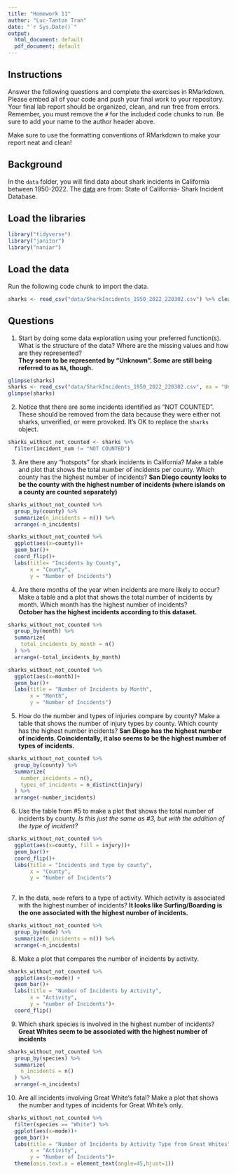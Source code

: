 ```yaml
---
title: "Homework 11"
author: "Luc-Tanton Tran"
date: "`r Sys.Date()`"
output:
  html_document: default
  pdf_document: default
---
```


## Instructions
Answer the following questions and complete the exercises in RMarkdown. Please embed all of your code and push your final work to your repository. Your final lab report should be organized, clean, and run free from errors. Remember, you must remove the `#` for the included code chunks to run. Be sure to add your name to the author header above.  

Make sure to use the formatting conventions of RMarkdown to make your report neat and clean!    

## Background
In the `data` folder, you will find data about shark incidents in California between 1950-2022. The [data](https://catalog.data.gov/dataset/shark-incident-database-california-56167) are from: State of California- Shark Incident Database.   

## Load the libraries
```r
library("tidyverse")
library("janitor")
library("naniar")
```

## Load the data
Run the following code chunk to import the data.
```r
sharks <- read_csv("data/SharkIncidents_1950_2022_220302.csv") %>% clean_names()
```

## Questions
1. Start by doing some data exploration using your preferred function(s). What is the structure of the data? Where are the missing values and how are they represented?  
**They seem to be represented by "Unknown". Some are still being referred to as `NA`, though.**
```r
glimpse(sharks)
sharks <- read_csv("data/SharkIncidents_1950_2022_220302.csv", na = "Unknown") %>% clean_names()
glimpse(sharks)
```

2. Notice that there are some incidents identified as "NOT COUNTED". These should be removed from the data because they were either not sharks, unverified, or were provoked. It's OK to replace the `sharks` object.
```r
sharks_without_not_counted <- sharks %>% 
  filter(incident_num != "NOT COUNTED")
```

3. Are there any "hotspots" for shark incidents in California? Make a table and plot that shows the total number of incidents per county. Which county has the highest number of incidents?
**San Diego county looks to be the county with the highest number of incidents (where islands on a county are counted separately)**
```r
sharks_without_not_counted %>% 
  group_by(county) %>% 
  summarize(n_incidents = n()) %>% 
  arrange(-n_incidents)
```

```r
sharks_without_not_counted %>% 
  ggplot(aes(x=county))+
  geom_bar()+
  coord_flip()+
  labs(title= "Incidents by County",
       x = "County",
       y = "Number of Incidents")
```


4. Are there months of the year when incidents are more likely to occur? Make a table and a plot that shows the total number of incidents by month. Which month has the highest number of incidents?  
**October has the highest incidents according to this dataset.**
```r
sharks_without_not_counted %>% 
  group_by(month) %>% 
  summarize(
    total_incidents_by_month = n()
  ) %>% 
  arrange(-total_incidents_by_month)

sharks_without_not_counted %>% 
  ggplot(aes(x=month))+
  geom_bar()+
  labs(title = "Number of Incidents by Month",
       x = "Month",
       y = "Number of Incidents")
```

5. How do the number and types of injuries compare by county? Make a table that shows the number of injury types by county. Which county has the highest number incidents?
**San Diego has the highest number of incidents. Coincidentally, it also seems to be the highest number of types of incidents.**
```r
sharks_without_not_counted %>% 
  group_by(county) %>% 
  summarize(
    number_incidents = n(),
    types_of_incidents = n_distinct(injury)
  ) %>% 
  arrange(-number_incidents)
```

6. Use the table from #5 to make a plot that shows the total number of incidents by county.
*Is this just the same as #3, but with the addition of the type of incident?*
```r
sharks_without_not_counted %>% 
  ggplot(aes(x=county, fill = injury))+
  geom_bar()+
  coord_flip()+
  labs(title = "Incidents and type by county",
       x = "County",
       y = "Number of Incidents")
  
```

7. In the data, `mode` refers to a type of activity. Which activity is associated with the highest number of incidents?
**It looks like Surfing/Boarding is the one associated with the highest number of incidents.**
```r
sharks_without_not_counted %>% 
  group_by(mode) %>% 
  summarize(n_incidents = n()) %>% 
  arrange(-n_incidents)
```

8. Make a plot that compares the number of incidents by activity.
```r
sharks_without_not_counted %>% 
  ggplot(aes(x=mode)) +
  geom_bar()+
  labs(title = "Number of Incidents by Activity",
       x = "Activity",
       y = "number of Incidents")+
  coord_flip()
```

9. Which shark species is involved in the highest number of incidents?  
**Great Whites seem to be associated with the highest number of incidents**
```r
sharks_without_not_counted %>% 
  group_by(species) %>% 
  summarize(
    n_incidents = n()
  ) %>% 
  arrange(-n_incidents)
```

10. Are all incidents involving Great White's fatal? Make a plot that shows the number and types of incidents for Great White's only.  
```r
sharks_without_not_counted %>% 
  filter(species == "White") %>% 
  ggplot(aes(x=mode))+
  geom_bar()+
  labs(title = "Number of Incidents by Activity Type from Great Whites",
       x = "Activity",
       y = "Number of Incidents")+
  theme(axis.text.x = element_text(angle=45,hjust=1))
```

